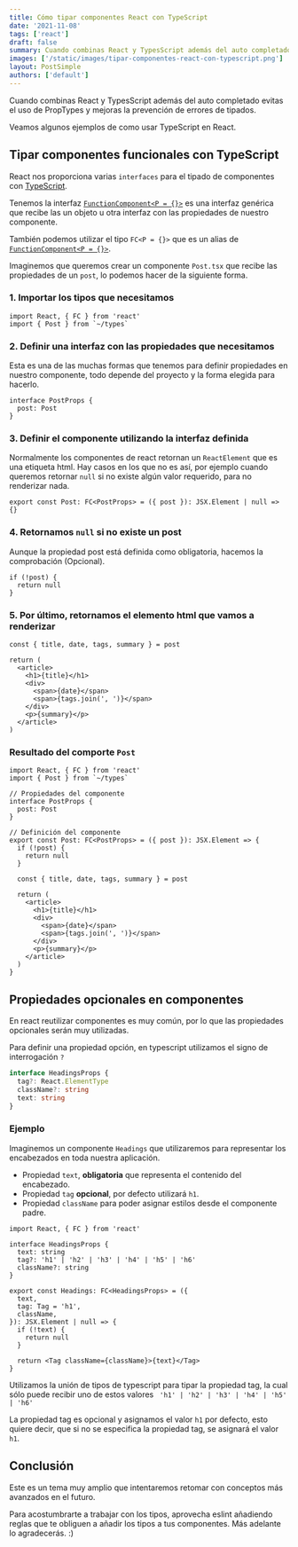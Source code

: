 ```yaml
---
title: Cómo tipar componentes React con TypeScript
date: '2021-11-08'
tags: ['react']
draft: false
summary: Cuando combinas React y TypesScript además del auto completado evitas el uso de PropTypes y mejoras la prevención de errores de tipados.
images: ['/static/images/tipar-componentes-react-con-typescript.png']
layout: PostSimple
authors: ['default']
---
```


<TOCInline toc={props.toc} asDisclosure />

Cuando combinas React y TypesScript además del auto completado evitas el uso de PropTypes y mejoras la prevención de errores de tipados.

Veamos algunos ejemplos de como usar TypeScript en React.

## Tipar componentes funcionales con TypeScript

React nos proporciona varias `interfaces` para el tipado de componentes con [TypeScript](/tags/typescript).

Tenemos la interfaz [`FunctionComponent<P = {}>`](https://github.com/DefinitelyTyped/DefinitelyTyped/blob/77e11a0cf0d4e6deff26272b3e4ef4871691c0a5/types/react/index.d.ts#L549) es una interfaz genérica que recibe las un objeto u otra interfaz con las propiedades de nuestro componente.

También podemos utilizar el tipo `FC<P = {}>` que es un alias de [`FunctionComponent<P = {}>`](https://github.com/DefinitelyTyped/DefinitelyTyped/blob/77e11a0cf0d4e6deff26272b3e4ef4871691c0a5/types/react/index.d.ts#L547).

Imaginemos que queremos crear un componente `Post.tsx` que recibe las propiedades de un `post`, lo podemos hacer de la siguiente forma.

### 1. Importar los tipos que necesitamos

```tsx
import React, { FC } from 'react'
import { Post } from `~/types`
```

### 2. Definir una interfaz con las propiedades que necesitamos

Esta es una de las muchas formas que tenemos para definir propiedades en nuestro componente, todo depende del proyecto y la forma elegida para hacerlo.

```tsx
interface PostProps {
  post: Post
}
```

### 3. Definir el componente utilizando la interfaz definida

Normalmente los componentes de react retornan un `ReactElement` que es una etiqueta html. Hay casos en los que no es así, por ejemplo cuando queremos retornar `null` si no existe algún valor requerido, para no renderizar nada.

```tsx
export const Post: FC<PostProps> = ({ post }): JSX.Element | null => {}
```

### 4. Retornamos `null` si no existe un post

Aunque la propiedad post está definida como obligatoria, hacemos la comprobación (Opcional).

```tsx
if (!post) {
  return null
}
```

### 5. Por último, retornamos el elemento html que vamos a renderizar

```tsx
const { title, date, tags, summary } = post

return (
  <article>
    <h1>{title}</h1>
    <div>
      <span>{date}</span>
      <span>{tags.join(', ')}</span>
    </div>
    <p>{summary}</p>
  </article>
)
```

### Resultado del comporte `Post`

```tsx {1, 5, 10, 12, 17} showLineNumbers
import React, { FC } from 'react'
import { Post } from `~/types`

// Propiedades del componente
interface PostProps {
  post: Post
}

// Definición del componente
export const Post: FC<PostProps> = ({ post }): JSX.Element => {
  if (!post) {
    return null
  }

  const { title, date, tags, summary } = post

  return (
    <article>
      <h1>{title}</h1>
      <div>
        <span>{date}</span>
        <span>{tags.join(', ')}</span>
      </div>
      <p>{summary}</p>
    </article>
  )
}
```

## Propiedades opcionales en componentes

En react reutilizar componentes es muy común, por lo que las propiedades opcionales serán muy utilizadas.

Para definir una propiedad opción, en typescript utilizamos el signo de interrogación `?`

```ts
interface HeadingsProps {
  tag?: React.ElementType
  className?: string
  text: string
}
```

### Ejemplo

Imaginemos un componente `Headings` que utilizaremos para representar los encabezados en toda nuestra aplicación.

- Propiedad `text`, **obligatoria** que representa el contenido del encabezado.
- Propiedad `tag` **opcional**, por defecto utilizará `h1`.
- Propiedad `className` para poder asignar estilos desde el componente padre.

```tsx {1,3,9,11, 15,18} showLineNumbers
import React, { FC } from 'react'

interface HeadingsProps {
  text: string
  tag?: 'h1' | 'h2' | 'h3' | 'h4' | 'h5' | 'h6'
  className?: string
}

export const Headings: FC<HeadingsProps> = ({
  text,
  tag: Tag = 'h1',
  className,
}): JSX.Element | null => {
  if (!text) {
    return null
  }

  return <Tag className={className}>{text}</Tag>
}
```

Utilizamos la unión de tipos de typescript para tipar la propiedad tag, la cual sólo puede recibir uno de estos valores ` 'h1' | 'h2' | 'h3' | 'h4' | 'h5' | 'h6'`

La propiedad tag es opcional y asignamos el valor `h1` por defecto, esto quiere decir, que si no se especifica la propiedad tag, se asignará el valor `h1`.

## Conclusión

Este es un tema muy amplio que intentaremos retomar con conceptos más avanzados en el futuro.

Para acostumbrarte a trabajar con los tipos, aprovecha eslint añadiendo reglas que te obliguen a añadir los tipos a tus componentes. Más adelante lo agradecerás. :)

